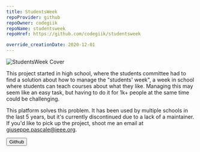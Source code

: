 ```yaml
---
title: StudentsWeek
repoProvider: github
repoOwner: codegiik
repoName: studentsweek
repoHref: https://github.com/codegiik/studentsweek

override_creationDate: 2020-12-01
---
```



<Image
  src="/contents/students-week/cover.png"
  alt="StudentsWeek Cover"
  fullWidth={true}
/>

This project started in high school, where the students committee had to find a solution about how to manage the
"students' week", a week in school where students can teach courses about what they like. Managing this may seem
like an easy task, but having to do it for 1k+ people at the same time could be challenging.

This platform solves this problem. It has been used by multiple schools in the last 5 years, but it's currently
discontinued due to a lack of a maintainer. If you'd like to pick up the project, shoot me an email at
[giuseppe.pascale@ieee.org](mailto:giuseppe.pascale@ieee.org).

<Button type="primary" href="https://github.com/codegiik/studentsweek">
  Github
  <Icon name="mdi:github" is:inline={true} class="h-6 w-6" />
</Button>
